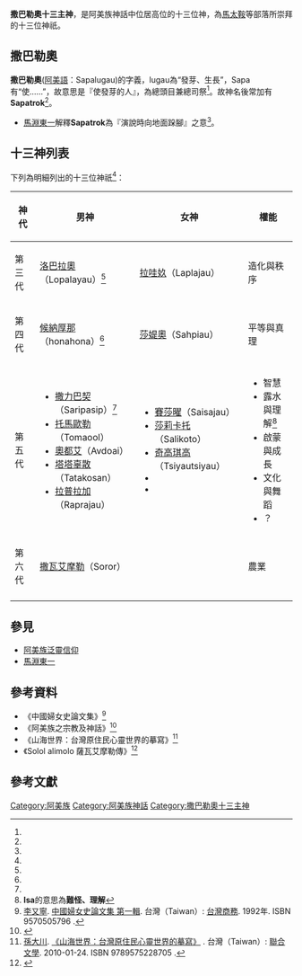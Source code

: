 {{expert|subject=臺灣原住民族}}

'''撒巴勒奧十三主神'''，是阿美族神話中位居高位的十三位神，為[[馬太鞍部落|馬太鞍]]等部落所崇拜的十三位神祇。

== 撒巴勒奧 ==
'''撒巴勒奧'''([[阿美語|阿美語]]：Sapalugau)的字義，lugau為“發芽、生長”，Sapa有“使……”，故意思是『使發芽的人』，為總頭目兼總司祭<ref name="中國婦女史論文集"></ref>{{Rp|395}}。故神名後常加有'''Sapatrok'''<ref name="阿美族之宗教及神話"></ref>{{Rp|120}}。

*[[馬淵東一|馬淵東一]]解釋'''Sapatrok'''為『演說時向地面跺腳』之意<ref name="阿美族之宗教及神話"></ref>{{Rp|120}}。

== 十三神列表 ==
下列為明細列出的十三位神祇<ref name="阿美族之宗教及神話"></ref>{{Rp|120}}：
{|class="wikitable" style="margin:0 0 .5em .5em; border:1px solid #ccc;"
|-style="text-align:center;background-color:#eee"
!神代!!男神!!女神!!權能
|-
|第三代
|[[洛巴拉奧|洛巴拉奧]]（Lopalayau）<ref name="台灣原住民心靈世界的摹寫"></ref>
|[[拉哇奺|拉哇奺]]（Laplajau）
|造化與秩序
|-
|第四代
|[[候納厚那|候納厚那]]（honahona）<ref name="Solol alimolo 薩瓦艾摩勒傳"></ref>
|[[莎媞奧|莎媞奧]]（Sahpiau）
|平等與真理
|-
|第五代
|
*[[撒力巴契|撒力巴契]]（Saripasip）<ref name="Solol alimolo 薩瓦艾摩勒傳"></ref>
*[[托馬歐勒|托馬歐勒]]（Tomaool）
*[[阿夫外|奧都艾]]（Avdoai）
*[[塔塔辜散|塔塔辜散]]（Tatakosan）
*[[拉普拉加|拉普拉加]]（Raprajau）

|
*[[賽莎曜|賽莎曜]]（Saisajau）
*[[莎莉卡托|莎莉卡托]]（Salikoto）
*[[奇高琪高|奇高琪高]]（Tsiyautsiyau）
*
*

|
*智慧
*露水與理解<ref>'''Isa'''的意思為'''難怪、理解'''</ref>
*啟蒙與成長
*文化與舞蹈
*？
|-
|第六代
|[[撒瓦艾摩勒|撒瓦艾摩勒]]（Soror）
|
|農業
|-
|}

== 參見 ==
*[[阿美族泛靈信仰|阿美族泛靈信仰]]
*[[馬淵東一|馬淵東一]]

== 參考資料 ==
*《中國婦女史論文集》<ref name="中國婦女史論文集">[[李又寧|李又寧]]. [https://books.google.com.tw/books?id=NZXGdwKE4t4C&pg=PP409&lpg=PP409&dq=Sapalugau&source=bl&ots=rxe49Km98p&sig=ACfU3U0G642kNz4k9tbzRA4GqRSspuiPaw&hl=zh-TW&sa=X&ved=2ahUKEwiQ58DF4PXuAhUvGqYKHXgYDmM4ChDoATAIegQIBBAD#v=onepage&q=Sapalugau&f=false 中國婦女史論文集 第一輯]. 台灣（Taiwan）: [[台灣商務|台灣商務]]. 1992年. ISBN 9570505796 {{Zh}}.</ref>
*《阿美族之宗教及神話》<ref name="阿美族之宗教及神話">{{cite web|author=王崧興|title=馬太安阿美族之宗教及神話|url=https://www.ioe.sinica.edu.tw/mobile/content/Periodicals_Content.aspx?SiteID=530164240637641451&Menuid=530205601306173463&Msid=530207124576460556|publisher=民族學研究所|work=中央研究院|accessdate=1961年 秋季|archive-date=2020-08-25|archive-url=https://web.archive.org/web/20200825054829/https://www.ioe.sinica.edu.tw/mobile/content/Periodicals_Content.aspx?SiteID=530164240637641451&Menuid=530205601306173463&Msid=530207124576460556|dead-url=no}}</ref>
*《山海世界：台灣原住民心靈世界的摹寫》<ref name="台灣原住民心靈世界的摹寫">[[孫大川|孫大川]]. [https://www.books.com.tw/products/0010459186 《山海世界：台灣原住民心靈世界的摹寫》] {{Wayback|url=https://www.books.com.tw/products/0010459186 |date=20200726174239 }}. 台灣（Taiwan）: [[聯合文學|聯合文學]]. 2010-01-24. ISBN 9789575228705 {{Zh}}.</ref>
*《Solol alimolo 薩瓦艾摩勒傳》<ref name="Solol alimolo 薩瓦艾摩勒傳">{{cite web|url=https://aya.ioe.sinica.edu.tw/index.php/Frontend/loreDetail/75|title=Solol alimolo 薩瓦艾摩勒傳|accessdate=1958-10-01|archive-date=2019-10-22|archive-url=https://web.archive.org/web/20191022232638/http://aya.ioe.sinica.edu.tw/index.php/Frontend/loreDetail/75|dead-url=no}}</ref>

==參考文獻==
{{reflist}}





[[Category:阿美族|Category:阿美族]]
[[Category:阿美族神話|Category:阿美族神話]]
[[Category:撒巴勒奧十三主神|Category:撒巴勒奧十三主神]]